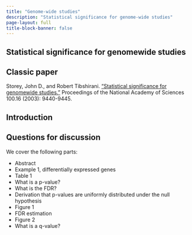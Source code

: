 ```yaml
---
title: "Genome-wide studies"
description: "Statistical significance for genome-wide studies"
page-layout: full
title-block-banner: false
---
```



## Statistical significance for genomewide studies


::: {.callout-tip}
## Classic paper

Storey, John D., and Robert Tibshirani. ["Statistical significance for genomewide studies."](https://www.pnas.org/doi/10.1073/pnas.1530509100) Proceedings of the National Academy of Sciences 100.16 (2003): 9440-9445.
:::

## Introduction



## Questions for discussion

We cover the following parts:

- Abstract
- Example 1, differentially expressed genes
- Table 1
- What is a p-value?
- What is the FDR?
- Derivation that p-values are uniformly distributed under the null hypothesis
- Figure 1
- FDR estimation
- Figure 2
- What is a q-value?